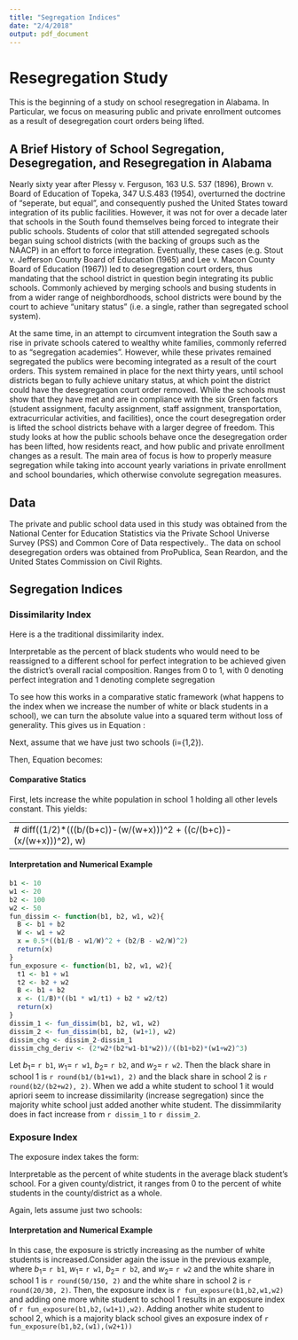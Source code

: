 ```yaml
---
title: "Segregation Indices"
date: "2/4/2018"
output: pdf_document
---
```

# Resegregation Study
This is the beginning of a study on school resegregation in Alabama. In Particular, we focus on measuring public and private enrollment outcomes as a result of desegregation court orders being lifted.

## A Brief History of School Segregation, Desegregation, and Resegregation in Alabama
Nearly sixty year after Plessy v. Ferguson, 163 U.S. 537 (1896), Brown v. Board of Education of Topeka, 347 U.S.483 (1954), overturned the doctrine of "seperate, but equal", and consequently pushed the United States toward integration of its public facilities. However, it was not for over a decade later that schools in the South found themselves being forced to integrate their public schools. Students of color that still attended segregated schools began suing school districts (with the backing of groups such as the NAACP) in an effort to force integration. Eventually, these cases (e.g. Stout v. Jefferson County Board of Education (1965) and Lee v. Macon County Board of Education (1967)) led to desegregation court orders, thus mandating that the school district in question begin integrating its public schools. Commonly achieved by merging schools and busing students in from a wider range of neighbordhoods, school districts were bound by the court to achieve "unitary status" (i.e. a single, rather than segregated school system). 

At the same time, in an attempt to circumvent integration the South saw a rise in private schools catered to wealthy white families, commonly referred to as "segregation academies". However, while these privates remained segregated the publics were becoming integrated as a result of the court orders. This system remained in place for the next thirty years, until school districts began to fully achieve unitary status, at which point the district could have the desegregation court order removed. While the schools must show that they have met and are in compliance with the six Green factors (student assignment, faculty assignment, staff assignment, transportation, extracurricular activities, and facilities), once the court desegregation order is lifted the school districts behave with a larger degree of freedom. This study looks at how the public schools behave once the desegregation order has been lifted, how residents react, and how public and private enrollment changes as a result. The main area of focus is how to properly measure segregation while taking into account yearly variations in private enrollment and school boundaries, which otherwise convolute segregation measures.

## Data
The private and public school data used in this study was obtained from the National Center for Education Statistics via the Private School Universe Survey (PSS) and Common Core of Data respectively.. The data on school desegregation orders was obtained from ProPublica, Sean Reardon, and the United States Commission on Civil Rights.

## Segregation Indices

### Dissimilarity Index

Here is a the traditional dissimilarity index. 

\begin{equation}\label{dissim:base} D_t=\frac{1}{2}\sum_{i=1}^{n}\left|\frac{b_{it}}{B_{t}}-\frac{w_{it}}{W_{t}}\right|\end{equation}

Interpretable as the percent of black students who would need to be reassigned to a different school for perfect integration to be achieved given the district’s overall racial composition. Ranges from 0 to 1, with 0 denoting perfect integration and 1 denoting
complete segregation

To see how this works in a comparative static framework (what happens to the index when we increase the number of white or black students in a school), we can turn the absolute value into a squared term without loss of generality. This gives us in Equation \ref{dissim:squared}:

\begin{equation}\label{dissim:squared} D=\frac{1}{2}\sum_{i=1}^{n}\left(\frac{b_{i}}{B}-\frac{w_{i}}{W}\right)^{2}\end{equation}

Next, assume that we have just two schools (i={1,2}).

Then, Equation \ref{dissim:squared} becomes:

\begin{equation}\label{dissim:twoSchools}
DT = \frac{1}{2} \left(\left(\frac{b_1}{b_1+b_2} - \frac{w_1}{w_1 + w_2} \right)^2 + \left(\frac{b_2}{b_1+b_2} - \frac{w_2}{w_1 + w_2} \right)^2 \right)
\end{equation}

#### Comparative Statics

First, lets increase the white population in school 1 holding all other levels constant. This yields:

\begin{equation}\label{dissim:diffwhite}
\frac{\partial D}{\partial{w_{1}}}= \frac{2w_{2}(b_{2}w_{1}-b_{1}w_{2})}{(b_{1}+b_{2})(w_{1}+w_{2})^{3}} dw_1
\end{equation}

\begin{align*}
\frac{\partial D}{\partial{w_{1}}} &=
  \begin{cases}
   > 0        & \text{if } \frac{b_1}{w_1}<\frac{b_2}{w_2} \\
   = 0        & \text{if } \frac{b_1}{w_1}=\frac{b_2}{w_2} \\
   < 0        & \text{if } \frac{b_1}{w_1}>\frac{b_2}{w_2}
  \end{cases}
\end{align*}

---
# diff((1/2)*(((b/(b+c))-(w/(w+x)))^2 + ((c/(b+c))-(x/(w+x)))^2), w)
---
#### Interpretation and Numerical Example
```r
b1 <- 10
w1 <- 20
b2 <- 100
w2 <- 50
fun_dissim <- function(b1, b2, w1, w2){
  B <- b1 + b2
  W <- w1 + w2
  x = 0.5*((b1/B - w1/W)^2 + (b2/B - w2/W)^2)
  return(x)
}
fun_exposure <- function(b1, b2, w1, w2){
  t1 <- b1 + w1
  t2 <- b2 + w2
  B <- b1 + b2
  x <- (1/B)*((b1 * w1/t1) + b2 * w2/t2)
  return(x)
}
dissim_1 <- fun_dissim(b1, b2, w1, w2)
dissim_2 <- fun_dissim(b1, b2, (w1+1), w2)
dissim_chg <- dissim_2-dissim_1
dissim_chg_deriv <- (2*w2*(b2*w1-b1*w2))/((b1+b2)*(w1+w2)^3)
```

Let  $b_{1} =$ `r b1`, $w_{1} =$ `r w1`, $b_{2} =$ `r b2`, and $w_{2} =$ `r w2`. Then the black share in school 1 is `r round(b1/(b1+w1), 2)` and the black share in school 2 is `r round(b2/(b2+w2), 2)`. When we add a white student to school 1 it would apriori seem to increase dissimilarity (increase segregation) since the majority white school just added another white student. The dissimmilarity does in fact increase from `r dissim_1` to `r dissim_2`. 

### Exposure Index

The exposure index takes the form:

\begin{equation}\label{exposure:base} E =\frac{1}{B}\sum_{i=1}^{n}b_{i}*\frac{w_{i}}{t_{i}} \end{equation}

Interpretable as the percent of white students in the average black student’s school. For a given county/district, it ranges from 0 to the percent of white students in the county/district as a whole.

Again, lets assume just two schools:

\begin{equation}\label{exposure:two} 
E = \frac{1}{b_{1}+b_{2}}\left(b_{1}\frac{w_{1}}{w_{1}+b_{1}} + b_{2}\frac{w_{2}}{w_{2}+b_{2}} \right)
\end{equation}

\begin{equation}\label{exposure:deriv}
\frac{\partial E}{\partial w_1} = \frac{b_{1}^2}{(b_{1}+b_{2})(b_{1}+w_{1})^2}dw_{1}
\end{equation}

\begin{align*}
\frac{\partial E}{\partial{w_{1}}} &=
  \begin{cases}
   = 0        & \text{if } b_{1} = 0 \\
   > 0        & \text{if } b_{1} > 0 
  \end{cases}
\end{align*}

#### Interpretation and Numerical Example

In this case, the exposure is strictly increasing as the number of white students is increased.Consider again the issue in the previous example, where $b_{1} =$ `r b1`, $w_{1} =$ `r w1`, $b_{2} =$ `r b2`, and $w_{2} =$ `r w2` and the white share in school 1 is `r round(50/150, 2)` and the white share in school 2 is `r round(20/30, 2)`. Then, the exposure index is `r fun_exposure(b1,b2,w1,w2)` and adding one more white student to school 1 results in an exposure index of  `r fun_exposure(b1,b2,(w1+1),w2)`. Adding another white student to school 2, which is a majority black school gives an exposure index of `r fun_exposure(b1,b2,(w1),(w2+1))`
